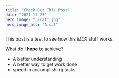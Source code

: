 ```yaml
---
title: "Check Out This Post"
date: "2021-11-23"
hero_image: "./cat1.jpg"
hero_image_alt: "A cat"
---
```


This post is a test to see how this _MDX_ stuff works.

What do I **hope** to achieve?

- A better understanding
- A better way to get work done
- speed in accomplishing tasks

